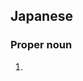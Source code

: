==Japanese==
{{ja-kanjitab|はな|え|yomi=ko}}

===Proper noun===
{{ja-pos|proper|はなえ}}

# {{given name|female|lang=ja|sort=はなえ}}